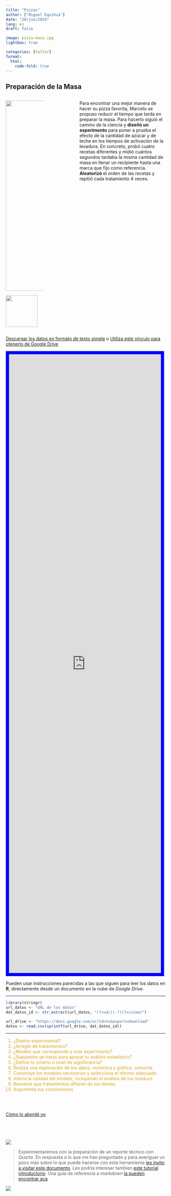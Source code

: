 ```yaml
---
title: "Pizzas"
author: ["Miguel Equihua"]
date: "20/jun/2024"
lang: es
draft: false

image: pizza-masa.jpg
lightbox: true

categories: [taller]
format:
  html:
    code-fold: true
---
```



## Preparación de la Masa

:::: {.columns}
::: {.column width="20%" }

![](pizza-masa.jpg){width="600"}

![](img/vaso-de-precipitados-sin-embudo.svg){width="100" fig-align="center"}

:::

::: {.column width="10%"}
:::


::: {.column width="50%"}
Para encontrar una mejor manera de hacer su pizza favorita, Marcelo se propuso reducir el tiempo que tarda en preparar la masa. Para hacerlo siguió el camino de la ciencia y **diseñó un experimento** para poner a prueba el efecto de la cantidad de azúcar y de leche en los tiempos de activación de la levadura. En concreto, probó cuatro recetas diferentes y midió cuántos segundos tardaba la misma cantidad de masa en llenar un recipiente hasta una marca que fijo como referencia. **Aleatorizó** el orden de las recetas y repitió cada tratamiento 4 veces.


:::
::::


[Descargar los datos en formato de texto simple](masa-para-pizza.txt)
o
[Utiliza este vínculo para otenerlo de Google Drive](https://drive.google.com/file/d/1uVUOqwobv67E5xTsSSxjg9f9qypW-aIS/view?usp=sharing)

```{=html}
<iframe 
        src="https://drive.google.com/embeddedfolderview?id=1R63QN1N3r4n-aR2lL7OKnwMEfnNnRmd7#list"
        title="Directorio de datos"
        allowfullscreen= "true"
        height="50%"
        width="95%"
        style="border:10px solid blue;">
</iframe>
```


Pueden usar instrucciones parecidas a las que siguen para leer los datos en **R**, directamente desde un documento en la nube de _Google Drive_.

---------------------


```r
library(stringr)
url_datos <- "URL de los datos"
dat_datos_id <- str_extract(url_datos, "(?<=d/)(.*)(?=/view)")

url_drive <- "https://docs.google.com/uc?id=%s&export=download" 
datos <- read.csv(sprintf(url_drive, dat_datos_id)) 

```
--------------------

::: {style="color:GoldenRod"}

 1. ¿Diseño experimental?
 2. ¿Arreglo de tratamientos?
 3. ¿Modelo que corresponde a este experimento?
 4. ¿Supuestos qe harás para apoyar tu análisis estadístico?
 5. ¿Define tu criterio o nivel de significancia?
 6. Realiza una exploración de los datos, numérica y gráfica, comenta
 7. Construye los modelos necesarios y selecciona el mínimo adecuado
 8. Valora la calidad del modelo, incluyendo el análisis de los residuos
 9. Resuelve que tratamientos difieren de los demás
10. Argumenta tus conclusiones

:::

\
\

[Cómo lo abordé yo](solucion-pizzas/solucion-masa-pizza.qmd)


\
--------------

![](img/1538965145.svg)


::: {layout="[2,1]"}

> Experimentaremos con la preparación de un reporte técnico con _Quarto_. En respuesta a lo que me han preguntado y para averiguar un poco más sobre lo que puede hacerse con esta herramienta [les invito a visitar este documento](https://quarto.org/docs/manuscripts/authoring/rstudio.html). Les podría interesar tambien [este tutorial introductorio](https://quarto.org/docs/get-started/hello/rstudio.html). Una guía de referencia a _markdown_ [la pueden encontrar aca](https://tutorialmarkdown.com/guia)


![](Noteook.png)

:::


